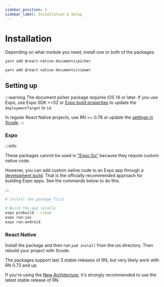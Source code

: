 ```yaml
---
sidebar_position: 1
sidebar_label: Installation & Setup
---
```


# Installation

Depending on what module you need, install one or both of the packages:

```bash
yarn add @react-native-documents/picker
```

```bash
yarn add @react-native-documents/viewer
```

## Setting up

:::warning
The document picker package requires iOS 14 or later. If you use Expo, use Expo SDK >=52 or [Expo build properties](https://docs.expo.dev/versions/latest/sdk/build-properties/#example-appjson-with-config-plugin) to update the `deploymentTarget` to `14`.

In regular React Native projects, use RN >= 0.76 or update the [settings in Xcode](https://stackoverflow.com/a/66798215/2070942).
:::

### Expo

:::info

These packages cannot be used in ["Expo Go"](https://docs.expo.dev/workflow/overview/#expo-go-an-optional-tool-for-learning) because they require custom native code.

However, you can add custom native code to an Expo app through a [development build](https://docs.expo.dev/workflow/overview/#development-builds). That is the officially recommended approach for building Expo apps. See the commands below to do this.

:::

```bash
# install the package first

# Build the app locally
expo prebuild --clean
expo run:ios
expo run:android
```

### React Native

Install the package and then run `pod install` from the ios directory. Then rebuild your project with Xcode.

The packages support last 3 stable releases of RN, but very likely work with RN 0.73 and up.

If you're using the [New Architecture](https://reactnative.dev/docs/new-architecture-intro), it's strongly recommended to use the latest stable release of RN.
